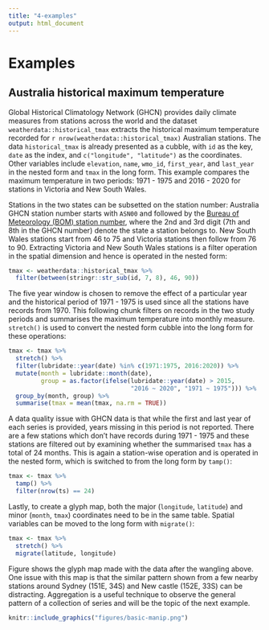 ```yaml
---
title: "4-examples"
output: html_document
---
```


# Examples

## Australia historical maximum temperature

Global Historical Climatology Network (GHCN) provides daily climate measures from stations across the world and the dataset `weatherdata::historical_tmax` extracts the historical maximum temperature recorded for `r nrow(weatherdata::historical_tmax)` Australian stations. The data `historical_tmax` is already presented as a cubble, with `id` as the key, `date` as the index, and `c("longitude", "latitude")` as the coordinates. Other variables include `elevation`, `name`, `wmo_id`, `first_year`, and  `last_year` in the nested form and `tmax` in the long form. This example compares the maximum temperature in two periods: 1971 - 1975 and 2016 - 2020 for stations in Victoria and New South Wales.

Stations in the two states can be subsetted on the station number: Australia GHCN station number starts with `ASN00` and followed by the [Bureau of Meteorology (BOM) station number](http://www.bom.gov.au/climate/cdo/about/site-num.shtml), where the 2nd and 3rd digit (7th and 8th in the GHCN number) denote the state a station belongs to. New South Wales stations start from 46 to 75 and Victoria stations then follow from 76 to 90. Extracting Victoria and New South Wales stations is a filter operation in the spatial dimension and hence is operated in the nested form: 

```r
tmax <- weatherdata::historical_tmax %>%
  filter(between(stringr::str_sub(id, 7, 8), 46, 90))
```

The five year window is chosen to remove the effect of a particular year and the historical period of 1971 - 1975 is used since all the stations have records from 1970. This following chunk filters on records in the two study periods and summarises the maximum temperature into monthly measure. `stretch()` is used to convert the nested form cubble into the long form for these operations:

```r
tmax <- tmax %>% 
  stretch() %>%
  filter(lubridate::year(date) %in% c(1971:1975, 2016:2020)) %>%
  mutate(month = lubridate::month(date), 
         group = as.factor(ifelse(lubridate::year(date) > 2015, 
                                  "2016 ~ 2020", "1971 ~ 1975"))) %>%
  group_by(month, group) %>%
  summarise(tmax = mean(tmax, na.rm = TRUE))
```  

A data quality issue with GHCN data is that while the first and last year of each series is provided, years missing in this period is not reported. There are a few stations which don't have records during 1971 - 1975 and these stations are filtered out by examining whether the summarised `tmax` has a total of 24 months. This is again a station-wise operation and is operated in the nested form, which is switched to from the long form by  `tamp()`:

```r
tmax <- tmax %>% 
  tamp() %>%
  filter(nrow(ts) == 24) 
```

Lastly, to create a glyph map, both the major (`longitude`, `latitude`) and minor (`month`, `tmax`) coordinates need to be in the same table. Spatial variables can be moved to the long form with `migrate()`:

```r
tmax <- tmax %>%   
  stretch() %>%
  migrate(latitude, longitude)
```

Figure \ref{fig:basic-manip} shows the glyph map made with the data after the wangling above. One issue with this map is that the similar pattern shown from a few nearby stations around Sydney (151E, 34S) and New castle (152E, 33S) can be distracting. Aggregation is a useful technique to observe the general pattern of a collection of series and will be the topic of the next example.

```r
knitr::include_graphics("figures/basic-manip.png")
```



